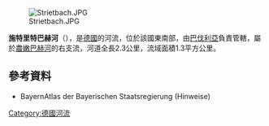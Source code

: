 {{Onesource|time=2020-09-05T07:23:13+00:00}}
{{Coord|49|59|12.00|N|9|13|37.27|E|display=title}}
[[Image:Strietbach.JPG|right]]

'''施特里特巴赫河'''（{{lang-de|Strietbach}}），是[[德國|德國]]的河流，位於該國東南部，由[[巴伐利亞|巴伐利亞]]負責管轄，屬於[[農嫩巴赫河_(阿沙夫河支流)|農嫩巴赫河]]的右支流，河道全長2.3公里，流域面積1.3平方公里。

==參考資料==
* BayernAtlas der Bayerischen Staatsregierung (Hinweise)

{{Germany-geo-stub}}
[[Category:德國河流|Category:德國河流]]